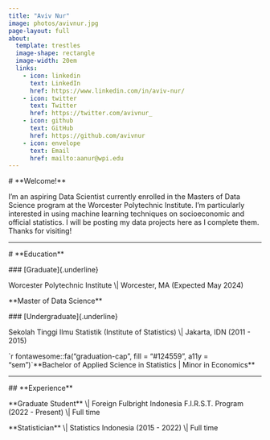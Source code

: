 ```yaml
---
title: "Aviv Nur"
image: photos/avivnur.jpg
page-layout: full
about: 
  template: trestles
  image-shape: rectangle
  image-width: 20em
  links:
    - icon: linkedin 
      text: LinkedIn
      href: https://www.linkedin.com/in/aviv-nur/
    - icon: twitter 
      text: Twitter
      href: https://twitter.com/avivnur_
    - icon: github 
      text: GitHub
      href: https://github.com/avivnur
    - icon: envelope 
      text: Email
      href: mailto:aanur@wpi.edu
---
```


\# \*\*Welcome!\*\*

I'm an aspiring Data Scientist currently enrolled in the Masters of Data Science program at the Worcester Polytechnic Institute. I'm particularly interested in using machine learning techniques on socioeconomic and official statistics. I will be posting my data projects here as I complete them. Thanks for visiting!

------------------------------------------------------------------------

\# \*\*Education\*\*

\### \[Graduate\]{.underline}

Worcester Polytechnic Institute \\\| Worcester, MA (Expected May 2024)

\*\*Master of Data Science\*\*

\### \[Undergraduate\]{.underline}

Sekolah Tinggi Ilmu Statistik (Institute of Statistics) \\\| Jakarta, IDN (2011 - 2015)

\`r fontawesome::fa("graduation-cap", fill = "#124559", a11y = "sem")\`\*\*Bachelor of Applied Science in Statistics \| Minor in Economics\*\*

------------------------------------------------------------------------

\## \*\*Experience\*\*

\*\*Graduate Student\*\* \\\| Foreign Fulbright Indonesia F.I.R.S.T. Program (2022 - Present) \\\| Full time

\*\*Statistician\*\* \\\| Statistics Indonesia (2015 - 2022) \\\| Full time
